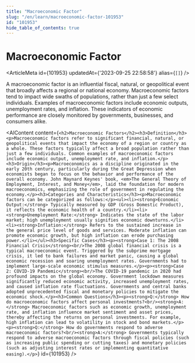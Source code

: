 ```yaml
---
title: "Macroeconomic Factor"
slug: "/en/learn/macroeconomic-factor-101953"
id: "101953"
hide_table_of_contents: true
---
```



# Macroeconomic Factor

<ArticleMeta id={101953} updatedAt={'2023-09-25 22:58:58'} alias={`[]`} />
<div className='border-solid border-b border-t-0 my-4 border-[var(--ifm-color-gray-300)]' />

A macroeconomic factor is an influential fiscal, natural, or geopolitical event that broadly affects a regional or national economy. Macroeconomic factors tend to impact wide swaths of populations, rather than just a few select individuals. Examples of macroeconomic factors include economic outputs, unemployment rates, and inflation. These indicators of economic performance are closely monitored by governments, businesses, and consumers alike.

<AIContent content={`<h2>Macroeconomic Factors</h2><h3>Definition</h3><p>Macroeconomic factors refer to significant financial, natural, or geopolitical events that impact the economy of a region or country as a whole. These factors typically affect a broad population rather than just a few individuals. Common examples of macroeconomic factors include economic output, unemployment rate, and inflation.</p><h3>Origin</h3><p>Macroeconomics as a discipline originated in the early 20th century, particularly during the Great Depression when economists began to focus on the behavior and performance of the overall economy. John Maynard Keynes' book, <em>The General Theory of Employment, Interest, and Money</em>, laid the foundation for modern macroeconomics, emphasizing the role of government in regulating the economy.</p><h3>Categories and Characteristics</h3><p>Macroeconomic factors can be categorized as follows:</p><ul><li><strong>Economic Output:</strong> Typically measured by GDP (Gross Domestic Product), it reflects the economic health of a country.</li><li><strong>Unemployment Rate:</strong> Indicates the state of the labor market; high unemployment usually signifies economic downturns.</li><li><strong>Inflation:</strong> Refers to the sustained increase in the general price level of goods and services. Moderate inflation can promote economic growth, but high inflation can erode purchasing power.</li></ul><h3>Specific Cases</h3><p><strong>Case 1: The 2008 Financial Crisis</strong><br/>The 2008 global financial crisis is a typical macroeconomic event. Triggered by the subprime mortgage crisis, it led to bank failures and market panic, causing a global economic recession and soaring unemployment rates. Governments had to implement large-scale economic stimulus measures.</p><p><strong>Case 2: COVID-19 Pandemic</strong><br/>The COVID-19 pandemic in 2020 had profound impacts on the global economy. Government lockdown measures significantly reduced economic activity, increased unemployment rates, and caused inflation rate fluctuations. Governments and central banks adopted unprecedented fiscal and monetary policies to mitigate the economic shock.</p><h3>Common Questions</h3><p><strong>Q:</strong> How do macroeconomic factors affect personal investments?<br/><strong>A:</strong> Macroeconomic factors such as economic growth, unemployment rate, and inflation influence market sentiment and asset prices, thereby affecting the returns on personal investments. For example, high inflation can lead to volatility in stock and bond markets.</p><p><strong>Q:</strong> How do governments respond to adverse macroeconomic factors?<br/><strong>A:</strong> Governments typically respond to adverse macroeconomic factors through fiscal policies (such as increasing public spending or cutting taxes) and monetary policies (such as adjusting interest rates or implementing quantitative easing).</p>`} id={101953} />
